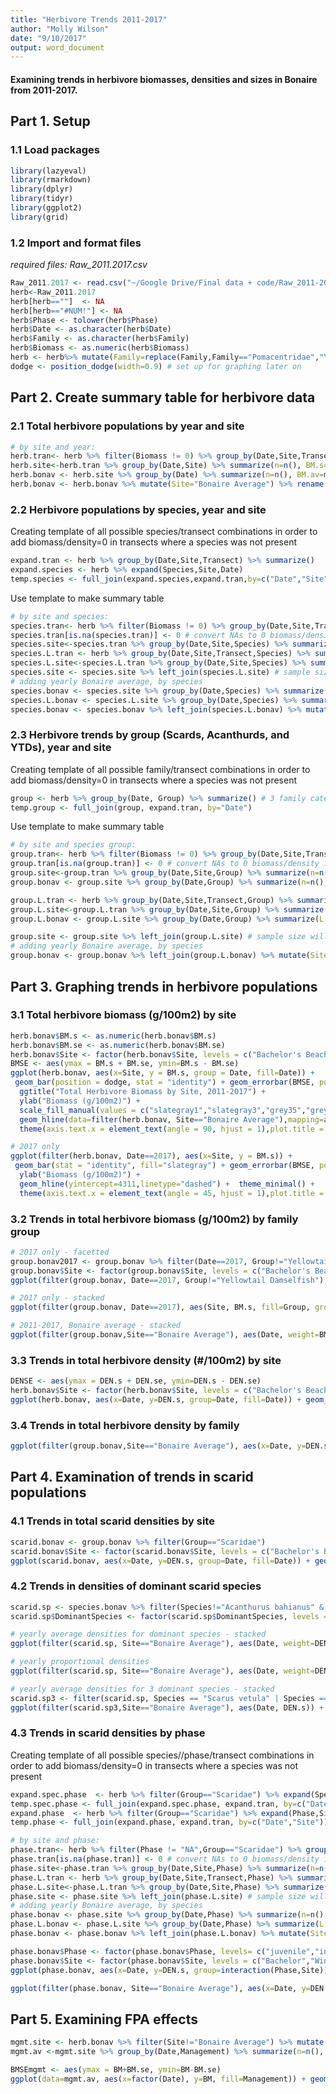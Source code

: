 ```yaml
---
title: "Herbivore Trends 2011-2017"
author: "Molly Wilson"
date: "9/10/2017"
output: word_document
---
```


#### Examining trends in herbivore biomasses, densities and sizes in Bonaire from 2011-2017.  

## Part 1. Setup

### 1.1 Load packages
```r
library(lazyeval)
library(rmarkdown)
library(dplyr)
library(tidyr)
library(ggplot2)
library(grid)
```

### 1.2 Import and format files
*required files: Raw_2011.2017.csv*
```r
Raw_2011.2017 <- read.csv("~/Google Drive/Final data + code/Raw_2011-2017.csv")
herb<-Raw_2011.2017
herb[herb==""]  <- NA 
herb[herb=="#NUM!"] <- NA
herb$Phase <- tolower(herb$Phase)
herb$Date <- as.character(herb$Date)
herb$Family <- as.character(herb$Family)
herb$Biomass <- as.numeric(herb$Biomass)
herb <- herb%>% mutate(Family=replace(Family,Family=="Pomacentridae","Yellowtail Damselfish")) %>% mutate(Management = ifelse(Site == "Calabas" | Site == "Front Porch" | Site == "Eighteenth Palm" | Site == "Reef Scientifico", "FPA", "Control")) %>% mutate(Phase=replace(Phase,Phase=="j","juvenile")) %>% mutate(Phase=replace(Phase,Phase=="i","initial")) %>% mutate(Phase=replace(Phase,Phase=="t","terminal")) %>% rename(Length=length..cm.,Group=Family)
dodge <- position_dodge(width=0.9) # set up for graphing later on
```

## Part 2. Create summary table for herbivore data

### 2.1 Total herbivore populations by year and site

```r
# by site and year:
herb.tran<- herb %>% filter(Biomass != 0) %>% group_by(Date,Site,Transect) %>% summarize(BM.t=sum(Biomass)/1.2, DEN.t=n()/1.2, L.t=mean(Length))
herb.site<-herb.tran %>% group_by(Date,Site) %>% summarize(n=n(), BM.s=mean(BM.t), BM.se=(sd(BM.t))/sqrt(n), DEN.s=mean(DEN.t), DEN.se=(sd(DEN.t))/sqrt(n), L.s=mean(L.t), L.se=(sd(L.t))/sqrt(n)) # average across transects within each site
herb.bonav <- herb.site %>% group_by(Date) %>% summarize(n=n(), BM.av=mean(BM.s), BM.se=(sd(BM.s))/sqrt(n), DEN.av=mean(DEN.s), DEN.se=(sd(DEN.s))/sqrt(n), L.av=mean(L.s), L.se=(sd(L.s))/sqrt(n))
herb.bonav <- herb.bonav %>% mutate(Site="Bonaire Average") %>% rename(BM.s=BM.av,DEN.s=DEN.av,L.s=L.av) %>% bind_rows(herb.site)
```

### 2.2 Herbivore populations by species, year and site
Creating template of all possible species/transect combinations in order to add biomass/density=0 in transects where a species was not present
```r
expand.tran <- herb %>% group_by(Date,Site,Transect) %>% summarize()
expand.species <- herb %>% expand(Species,Site,Date)
temp.species <- full_join(expand.species,expand.tran,by=c("Date","Site"))
```

Use template to make summary table
```r
# by site and species:
species.tran<- herb %>% filter(Biomass != 0) %>% group_by(Date,Site,Transect,Species) %>% summarize(BM.t=sum(Biomass)/1.2, DEN.t=n()/1.2) %>% right_join(temp.species, by=c("Date","Site","Transect","Species")) # join with template containing all possible species/transect combinations, will create NA values in transects where a species was not present
species.tran[is.na(species.tran)] <- 0 # convert NAs to 0 biomass/density in transects where a species is not present
species.site<-species.tran %>% group_by(Date,Site,Species) %>% summarize(n=n(), BM.s=mean(BM.t), BM.se=(sd(BM.t))/sqrt(n), DEN.s=mean(DEN.t), DEN.se=(sd(DEN.t))/sqrt(n)) # average across transects within each site
species.L.tran <- herb %>% group_by(Date,Site,Transect,Species) %>% summarize(L.t=mean(Length)) # average length must be calculated separately because transects without a species representative does not mean average length will be 0
species.L.site<-species.L.tran %>% group_by(Date,Site,Species) %>% summarize(L.n=n(),L.s=mean(L.t), L.se=(sd(L.t))/sqrt(L.n))
species.site <- species.site %>% left_join(species.L.site) # sample size will be different for length (L.n - only transects where species was observed) vs. biomass/density (n - all transects) calculations
# adding yearly Bonaire average, by species
species.bonav <- species.site %>% group_by(Date,Species) %>% summarize(n=n(), BM.av=mean(BM.s), BM.se=(sd(BM.s))/sqrt(n), DEN.av=mean(DEN.s), DEN.se=(sd(DEN.s))/sqrt(n))
species.L.bonav <- species.L.site %>% group_by(Date,Species) %>% summarize(L.n=n(),L.av=mean(L.s), L.se=(sd(L.s))/sqrt(L.n))
species.bonav <- species.bonav %>% left_join(species.L.bonav) %>% mutate(Site="Bonaire Average") %>% rename(BM.s=BM.av,DEN.s=DEN.av,L.s=L.av) %>% bind_rows(species.site)
```

### 2.3 Herbivore trends by group (Scards, Acanthurds, and YTDs), year and site
Creating template of all possible family/transect combinations in order to add biomass/density=0 in transects where a species was not present
```r
group <- herb %>% group_by(Date, Group) %>% summarize() # 3 family categories for each year
temp.group <- full_join(group, expand.tran, by="Date")
```

Use template to make summary table
```r
# by site and species group:
group.tran<- herb %>% filter(Biomass != 0) %>% group_by(Date,Site,Transect,Group) %>% summarize(BM.t=sum(Biomass)/1.2, DEN.t=n()/1.2) %>% right_join(temp.group, by=c("Date","Site","Transect","Group")) # join with template containing all possible species/transect combinations, will create NA values in transects where a species was not present
group.tran[is.na(group.tran)] <- 0 # convert NAs to 0 biomass/density in transects where a species is not present
group.site<-group.tran %>% group_by(Date,Site,Group) %>% summarize(n=n(), BM.s=mean(BM.t), BM.se=(sd(BM.t))/sqrt(n), DEN.s=mean(DEN.t), DEN.se=(sd(DEN.t))/sqrt(n)) # average across transects within each site
group.bonav <- group.site %>% group_by(Date,Group) %>% summarize(n=n(), BM.av=mean(BM.s), BM.se=(sd(BM.s))/sqrt(n), DEN.av=mean(DEN.s), DEN.se=(sd(DEN.s))/sqrt(n))

group.L.tran <- herb %>% group_by(Date,Site,Transect,Group) %>% summarize(L.t=mean(Length)) # average length must be calculated separately because transects without a species representative does not mean average length will be 0
group.L.site<-group.L.tran %>% group_by(Date,Site,Group) %>% summarize(L.n=n(),L.s=mean(L.t), L.se=(sd(L.t))/sqrt(L.n))
group.L.bonav <- group.L.site %>% group_by(Date,Group) %>% summarize(L.n=n(),L.av=mean(L.s), L.se=(sd(L.s))/sqrt(L.n))

group.site <- group.site %>% left_join(group.L.site) # sample size will be different for length (L.n - only transects where species was observed) vs. biomass/density (n - all transects) calculations
# adding yearly Bonaire average, by species
group.bonav <- group.bonav %>% left_join(group.L.bonav) %>% mutate(Site="Bonaire Average") %>% rename(BM.s=BM.av,DEN.s=DEN.av,L.s=L.av) %>% bind_rows(group.site)
```

## Part 3. Graphing trends in herbivore populations

### 3.1 Total herbivore biomass (g/100m2) by site
```r
herb.bonav$BM.s <- as.numeric(herb.bonav$BM.s)
herb.bonav$BM.se <- as.numeric(herb.bonav$BM.se)
herb.bonav$Site <- factor(herb.bonav$Site, levels = c("Bachelor's Beach","Windsock","Eighteenth Palm","Calabas","Front Porch","Forest","Reef Scientifico","Barcadera","Oil Slick","Karpata","No-Dive Reserve","Bonaire Average")) 
BMSE <- aes(ymax = BM.s + BM.se, ymin=BM.s - BM.se)
ggplot(herb.bonav, aes(x=Site, y = BM.s, group = Date, fill=Date)) +
 geom_bar(position = dodge, stat = "identity") + geom_errorbar(BMSE, position= dodge, width=0.25)  +
  ggtitle("Total Herbivore Biomass by Site, 2011-2017") +
  ylab("Biomass (g/100m2)") +
  scale_fill_manual(values = c("slategray1","slategray3","grey35","grey15")) +
  geom_hline(data=filter(herb.bonav, Site=="Bonaire Average"),mapping=aes(yintercept=as.numeric(BM.s),color=Date), linetype="dashed") + scale_color_manual(values = c("slategray1","slategray3","grey35","grey15")) + theme_minimal() +
  theme(axis.text.x = element_text(angle = 90, hjust = 1),plot.title = element_text(hjust = 0.5))
```
```r
# 2017 only 
ggplot(filter(herb.bonav, Date==2017), aes(x=Site, y = BM.s)) +
 geom_bar(stat = "identity", fill="slategray") + geom_errorbar(BMSE, position= dodge, width=0.25)  +
  ylab("Biomass (g/100m2)") +
  geom_hline(yintercept=4311,linetype="dashed") +  theme_minimal() +
  theme(axis.text.x = element_text(angle = 45, hjust = 1),plot.title = element_text(hjust = 0.5), axis.title.x=element_blank())
```

### 3.2 Trends in total herbivore biomass (g/100m2) by family group
```r
# 2017 only - facetted
group.bonav2017 <- group.bonav %>% filter(Date==2017, Group!="Yellowtail Damselfish")
group.bonav$Site <- factor(group.bonav$Site, levels = c("Bachelor's Beach","Windsock","Eighteenth Palm","Calabas","Front Porch","Forest","Reef Scientifico","Barcadera","Oil Slick","Karpata","No-Dive Reserve","Bonaire Average")) 
ggplot(filter(group.bonav, Date==2017, Group!="Yellowtail Damselfish"), aes(x=Site, y = BM.s, fill=Group, group=Group)) + geom_bar(stat = "identity", fill="slategray") + facet_grid(Group~.) + ylab("Biomass (g/100m2)") + geom_errorbar(BMSE, position= dodge, width=0.25) + theme_bw() + theme(axis.text.x = element_text(angle = 45, hjust = 1),plot.title = element_text(hjust = 0.5),axis.title.x=element_blank())
```
```r
# 2017 only - stacked
ggplot(filter(group.bonav, Date==2017), aes(Site, BM.s, fill=Group, group=Group)) + geom_bar(stat="identity") + ylab("Biomass (g/100m2)") +   scale_fill_manual(values = c("slategray3","slategray4","grey30")) +  theme_bw() + theme(axis.text.x = element_text(angle = 90, hjust = 1),axis.title.x=element_blank(),plot.title = element_text(hjust = 0.5))
```
```r
# 2011-2017, Bonaire average - stacked
ggplot(filter(group.bonav,Site=="Bonaire Average"), aes(Date, weight=BM.s, group=Group,fill=Group)) + geom_bar(colour="black") +ylab("Biomass (g/100m2)") +   scale_fill_manual(values = c("slategray2","slategray3","slategray4"))  + theme_bw() + theme(plot.title = element_text(hjust = 0.5), axis.title.x=element_blank())
```

### 3.3 Trends in total herbivore density (#/100m2) by site

```r
DENSE <- aes(ymax = DEN.s + DEN.se, ymin=DEN.s - DEN.se)
herb.bonav$Site <- factor(herb.bonav$Site, levels = c("Bachelor's Beach","Windsock","Eighteenth Palm","Calabas","Front Porch","Forest","Reef Scientifico","Barcadera","Oil Slick","Karpata","No-Dive Reserve","Bonaire Average"))
ggplot(herb.bonav, aes(x=Date, y=DEN.s, group=Date, fill=Date)) + geom_bar(position=dodge, stat="identity") + facet_grid(~Site, labeller = labeller(Site = label_wrap_gen(10))) + ylab("Density (indv./100m2)") + ggtitle("Herbivore Density by Site, 2011-2017") + geom_errorbar(DENSE, position= dodge, width=0.25) + scale_fill_manual(values = c("slategray1","slategray3","grey35","grey15")) + geom_hline(aes(yintercept=DEN.s,colour=Date),filter(herb.bonav,Site=="Bonaire Average"), linetype="dashed") + scale_color_manual(values = c("slategray1","slategray3","grey35","grey15")) + theme_bw() + theme(axis.text.x = element_text(angle = 90, hjust = 1), plot.title = element_text(hjust = 0.5))
```

### 3.4 Trends in total herbivore density by family
```r
ggplot(filter(group.bonav,Site=="Bonaire Average"), aes(x=Date, y=DEN.s)) + geom_bar(position=dodge, stat="identity", fill="slategray4") + facet_grid(~Group) + ylab("Density (indv./100m2)") + scale_fill_brewer(palette = "YlGnBu") + ggtitle("Herbivore Density by Family") + geom_errorbar(DENSE, position= dodge, width=0.25) + theme_minimal() + theme(plot.title = element_text(hjust = 0.5))
```

## Part 4. Examination of trends in scarid populations

### 4.1 Trends in total scarid densities by site
```r
scarid.bonav <- group.bonav %>% filter(Group=="Scaridae")
scarid.bonav$Site <- factor(scarid.bonav$Site, levels = c("Bachelor's Beach","Windsock","Eighteenth Palm","Calabas","Front Porch","Forest","Reef Scientifico","Barcadera","Oil Slick","Karpata","No-Dive Reserve","Bonaire Average"))
ggplot(scarid.bonav, aes(x=Date, y=DEN.s, group=Date, fill=Date)) + geom_bar(position=dodge, stat="identity") + facet_grid(.~Site, labeller = labeller(Site = label_wrap_gen(10))) + ylab("Density (indv./100m2)") + geom_errorbar(DENSE, position= dodge, width=0.25) + scale_fill_manual(values = c("slategray3","cadetblue","grey35","grey15")) + geom_hline(data=filter(scarid.bonav, Site=="Bonaire Average"), aes(yintercept=DEN.s,colour=Date), linetype="twodash", size=1) + scale_color_manual(values = c("slategray3","cadetblue","grey35","grey15")) + theme_bw() + theme(axis.text.x = element_blank(),axis.title.x=element_blank()) 
```

### 4.2 Trends in densities of dominant scarid species
```r
scarid.sp <- species.bonav %>% filter(Species!="Acanthurus bahianus" & Species!="Acanthurus chirurgus" & Species!="Acanthurus coeruleus" & Species!="Microspathodon chrysurus") %>% mutate(DominantSpecies = ifelse(Species=="Sparisoma viride", "Sparisoma viride", ifelse(Species== "Scarus taeniopterus","Scarus taeniopterus", ifelse(Species== "Scarus vetula","Scarus vetula", ifelse(Species== "Scarus iserti","Scarus iserti", ifelse(Species== "Sparisoma aurofrenatum","Sparisoma aurofrenatum","Other"))))))
scarid.sp$DominantSpecies <- factor(scarid.sp$DominantSpecies, levels = c("Scarus iserti", "Scarus taeniopterus","Scarus vetula","Sparisoma aurofrenatum","Sparisoma viride", "Other")) 

# yearly average densities for dominant species - stacked
ggplot(filter(scarid.sp, Site=="Bonaire Average"), aes(Date, weight=DEN.s, group=DominantSpecies,fill=DominantSpecies)) + geom_bar() +   ylab("Density (indv./100m2)") + scale_fill_brewer(palette = "Greys") + ggtitle("Scarid Density by Species") + theme_minimal() +  theme(axis.text.x = element_text(angle = 90, hjust = 1),plot.title = element_text(hjust = 0.5))
```
```r
# yearly proportional densities
ggplot(filter(scarid.sp, Site=="Bonaire Average"), aes(Date, weight=DEN.s, group=DominantSpecies,fill=DominantSpecies)) + geom_bar(position = "fill") +   ylab("Density (indv./100m2)") + scale_fill_brewer(palette = "Greys", name="Species") + ggtitle("Proportional Scarid Density by Species") + theme_minimal() +  theme(axis.text.x = element_text(angle = 90, hjust = 1),plot.title = element_text(hjust = 0.5))
```
```r
# yearly average densities for 3 dominant species - stacked
scarid.sp3 <- filter(scarid.sp, Species == "Scarus vetula" | Species =="Sparisoma viride" | Species =="Scarus taeniopterus")
ggplot(filter(scarid.sp3,Site=="Bonaire Average"), aes(Date, DEN.s)) + geom_bar(position=dodge, fill = "slategray", stat= "identity") + facet_grid(~Species) + geom_errorbar(DENSE, position= dodge, width=0.25)+ ylab("Density (indv./100m2)") + ggtitle("Density of Dominant Scarid Species") +theme_bw() + theme(plot.title = element_text(hjust = 0.5)) 
```


### 4.3 Trends in scarid densities by phase

Creating template of all possible species//phase/transect combinations in order to add biomass/density=0 in transects where a species was not present
```r
expand.spec.phase  <- herb %>% filter(Group=="Scaridae") %>% expand(Species,Phase,Site,Date)
temp.spec.phase <- full_join(expand.spec.phase, expand.tran, by=c("Date","Site")) # expansion for scarid species/phase combinations at each site
expand.phase  <- herb %>% filter(Group=="Scaridae") %>% expand(Phase,Site,Date)
temp.phase <- full_join(expand.phase, expand.tran, by=c("Date","Site")) # expansion for scarid phases at each site
```
```r
# by site and phase:
phase.tran<- herb %>% filter(Phase != "NA",Group=="Scaridae") %>% group_by(Date,Site,Transect,Phase) %>% summarize(BM.t=sum(Biomass)/1.2, DEN.t=n()/1.2) %>% right_join(temp.phase, by=c("Date","Site","Transect","Phase")) # join with template containing all possible species/transect combinations, will create NA values in transects where a species was not present
phase.tran[is.na(phase.tran)] <- 0 # convert NAs to 0 biomass/density in transects where a phase is not present
phase.site<-phase.tran %>% group_by(Date,Site,Phase) %>% summarize(n=n(), BM.s=mean(BM.t), BM.se=(sd(BM.t))/sqrt(n), DEN.s=mean(DEN.t), DEN.se=(sd(DEN.t))/sqrt(n)) # average across transects within each site
phase.L.tran <- herb %>% group_by(Date,Site,Transect,Phase) %>% summarize(L.t=mean(Length)) 
phase.L.site<-phase.L.tran %>% group_by(Date,Site,Phase) %>% summarize(L.n=n(),L.s=mean(L.t), L.se=(sd(L.t))/sqrt(L.n))
phase.site <- phase.site %>% left_join(phase.L.site) # sample size will be different for length (L.n - only transects where species was observed) vs. biomass/density (n - all transects) calculations
# adding yearly Bonaire average, by species
phase.bonav <- phase.site %>% group_by(Date,Phase) %>% summarize(n=n(), BM.av=mean(BM.s), BM.se=(sd(BM.s))/sqrt(n), DEN.av=mean(DEN.s), DEN.se=(sd(DEN.s))/sqrt(n))
phase.L.bonav <- phase.L.site %>% group_by(Date,Phase) %>% summarize(L.n=n(),L.av=mean(L.s), L.se=(sd(L.s))/sqrt(L.n))
phase.bonav <- phase.bonav %>% left_join(phase.L.bonav) %>% mutate(Site="Bonaire Average") %>% rename(BM.s=BM.av,DEN.s=DEN.av,L.s=L.av) %>% bind_rows(phase.site)
```

```r
phase.bonav$Phase <- factor(phase.bonav$Phase, levels= c("juvenile","initial","terminal"))
phase.bonav$Site <- factor(phase.bonav$Site, levels = c("Bachelor","Windsock","Eighteenth Palm","Calabas","Front Porch","Forest","Reef Scientifico","Barcadera","Oil Slick","Karpata","No-Dive Reserve","Bonaire Average"))
ggplot(phase.bonav, aes(x=Date, y=DEN.s, group=interaction(Phase,Site))) + geom_bar(position=dodge, stat="identity", fill="slategray") + facet_grid(Phase~Site) + geom_errorbar(DENSE, position= dodge, width=0.25) + ylab("Density (indv./100m2)") + xlab("Year") + ggtitle("Scarid Density by Phase and Site, 2011-2017") + theme_bw() + theme(axis.text.x = element_text(angle = 90, hjust = 1), plot.title = element_text(hjust = 0.5)) 
```

```r
ggplot(filter(phase.bonav, Site=="Bonaire Average"), aes(x=Date, y=DEN.s, group=Phase)) + geom_bar(position=dodge, stat="identity", fill="slategray") + facet_grid(~Phase) + geom_errorbar(DENSE, position= dodge, width=0.25) + ylab("Density (indv./100m2)") + theme_bw() + theme(axis.title.x=element_blank())
```


## Part 5. Examining FPA effects

```r
mgmt.site <- herb.bonav %>% filter(Site!="Bonaire Average") %>% mutate(Management = ifelse(Site == "Calabas" | Site == "Front Porch" | Site == "Eighteenth Palm" | Site == "Reef Scientifico", "FPA", "Control"))
mgmt.av <-mgmt.site %>% group_by(Date,Management) %>% summarize(n=n(), BM=mean(BM.s), BM.se=(sd(BM.s))/sqrt(n), DEN=mean(DEN.s), DEN.se=(sd(DEN.s))/sqrt(n))
```

```r
BMSEmgmt <- aes(ymax = BM+BM.se, ymin=BM-BM.se)
ggplot(data=mgmt.av, aes(x=factor(Date), y=BM, fill=Management)) + geom_bar(position=dodge, stat="identity")  +geom_errorbar(BMSEmgmt, position= dodge, width=0.25) + ylab("Biomass (g/100m2)") +scale_fill_manual(values = c("slategray2","slategray")) + theme_bw() + theme(axis.title.x=element_blank())
```